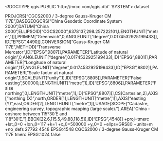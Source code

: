 <!DOCTYPE qgis PUBLIC 'http://mrcc.com/qgis.dtd' 'SYSTEM'>
<qgis version="3.30.2-'s-Hertogenbosch">
  <identifier></identifier>
  <parentidentifier></parentidentifier>
  <language></language>
  <type>dataset</type>
  <title></title>
  <abstract></abstract>
  <links/>
  <dates/>
  <fees></fees>
  <encoding></encoding>
  <crs>
    <spatialrefsys nativeFormat="Wkt">
      <wkt>PROJCRS["CGCS2000 / 3-degree Gauss-Kruger CM 117E",BASEGEOGCRS["China Geodetic Coordinate System 2000",DATUM["China 2000",ELLIPSOID["CGCS2000",6378137,298.257222101,LENGTHUNIT["metre",1]]],PRIMEM["Greenwich",0,ANGLEUNIT["degree",0.0174532925199433]],ID["EPSG",4490]],CONVERSION["Gauss-Kruger CM 117E",METHOD["Transverse Mercator",ID["EPSG",9807]],PARAMETER["Latitude of natural origin",0,ANGLEUNIT["degree",0.0174532925199433],ID["EPSG",8801]],PARAMETER["Longitude of natural origin",117,ANGLEUNIT["degree",0.0174532925199433],ID["EPSG",8802]],PARAMETER["Scale factor at natural origin",1,SCALEUNIT["unity",1],ID["EPSG",8805]],PARAMETER["False easting",500000,LENGTHUNIT["metre",1],ID["EPSG",8806]],PARAMETER["False northing",0,LENGTHUNIT["metre",1],ID["EPSG",8807]]],CS[Cartesian,2],AXIS["northing (X)",north,ORDER[1],LENGTHUNIT["metre",1]],AXIS["easting (Y)",east,ORDER[2],LENGTHUNIT["metre",1]],USAGE[SCOPE["Cadastre, engineering survey, topographic mapping (large scale)."],AREA["China - onshore between 115°30'E and 118°30'E."],BBOX[22.6,115.5,49.88,118.5]],ID["EPSG",4548]]</wkt>
      <proj4>+proj=tmerc +lat_0=0 +lon_0=117 +k=1 +x_0=500000 +y_0=0 +ellps=GRS80 +units=m +no_defs</proj4>
      <srsid>27792</srsid>
      <srid>4548</srid>
      <authid>EPSG:4548</authid>
      <description>CGCS2000 / 3-degree Gauss-Kruger CM 117E</description>
      <projectionacronym>tmerc</projectionacronym>
      <ellipsoidacronym>EPSG:1024</ellipsoidacronym>
      <geographicflag>false</geographicflag>
    </spatialrefsys>
  </crs>
  <extent/>
</qgis>
